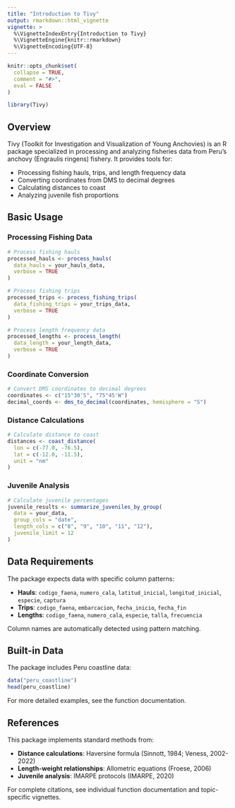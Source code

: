 ```yaml
---
title: "Introduction to Tivy"
output: rmarkdown::html_vignette
vignette: >
  %\VignetteIndexEntry{Introduction to Tivy}
  %\VignetteEngine{knitr::rmarkdown}
  %\VignetteEncoding{UTF-8}
---
```


```r
knitr::opts_chunk$set(
  collapse = TRUE,
  comment = "#>",
  eval = FALSE
)
```

```r
library(Tivy)
```

## Overview

Tivy (Toolkit for Investigation and Visualization of Young Anchovies) is an R package specialized in processing and analyzing fisheries data from Peru's anchovy (Engraulis ringens) fishery. It provides tools for:

- Processing fishing hauls, trips, and length frequency data
- Converting coordinates from DMS to decimal degrees
- Calculating distances to coast
- Analyzing juvenile fish proportions

## Basic Usage

### Processing Fishing Data

```r
# Process fishing hauls
processed_hauls <- process_hauls(
  data_hauls = your_hauls_data,
  verbose = TRUE
)

# Process fishing trips
processed_trips <- process_fishing_trips(
  data_fishing_trips = your_trips_data,
  verbose = TRUE
)

# Process length frequency data
processed_lengths <- process_length(
  data_length = your_length_data,
  verbose = TRUE
)
```

### Coordinate Conversion

```r
# Convert DMS coordinates to decimal degrees
coordinates <- c("15°30'S", "75°45'W")
decimal_coords <- dms_to_decimal(coordinates, hemisphere = "S")
```

### Distance Calculations

```r
# Calculate distance to coast
distances <- coast_distance(
  lon = c(-77.0, -76.5),
  lat = c(-12.0, -11.5),
  unit = "nm"
)
```

### Juvenile Analysis

```r
# Calculate juvenile percentages
juvenile_results <- summarize_juveniles_by_group(
  data = your_data,
  group_cols = "date",
  length_cols = c("8", "9", "10", "11", "12"),
  juvenile_limit = 12
)
```

## Data Requirements

The package expects data with specific column patterns:

- **Hauls**: `codigo_faena`, `numero_cala`, `latitud_inicial`, `longitud_inicial`, `especie`, `captura`
- **Trips**: `codigo_faena`, `embarcacion`, `fecha_inicio`, `fecha_fin`
- **Lengths**: `codigo_faena`, `numero_cala`, `especie`, `talla`, `frecuencia`

Column names are automatically detected using pattern matching.

## Built-in Data

The package includes Peru coastline data:

```r
data("peru_coastline")
head(peru_coastline)
```

For more detailed examples, see the function documentation.

## References

This package implements standard methods from:

- **Distance calculations**: Haversine formula (Sinnott, 1984; Veness, 2002-2022)
- **Length-weight relationships**: Allometric equations (Froese, 2006)
- **Juvenile analysis**: IMARPE protocols (IMARPE, 2020)

For complete citations, see individual function documentation and topic-specific vignettes.
